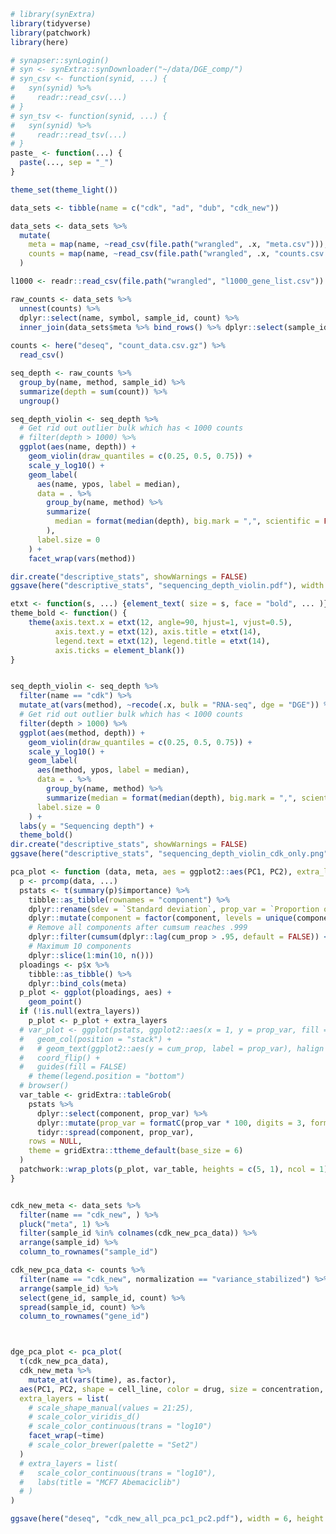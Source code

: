 
```r
# library(synExtra)
library(tidyverse)
library(patchwork)
library(here)

# synapser::synLogin()
# syn <- synExtra::synDownloader("~/data/DGE_comp/")
# syn_csv <- function(synid, ...) {
#   syn(synid) %>%
#     readr::read_csv(...)
# }
# syn_tsv <- function(synid, ...) {
#   syn(synid) %>%
#     readr::read_tsv(...)
# }
paste_ <- function(...) {
  paste(..., sep = "_")
}

theme_set(theme_light())
```


```r
data_sets <- tibble(name = c("cdk", "ad", "dub", "cdk_new"))

data_sets <- data_sets %>%
  mutate(
    meta = map(name, ~read_csv(file.path("wrangled", .x, "meta.csv"))),
    counts = map(name, ~read_csv(file.path("wrangled", .x, "counts.csv.gz")))
  )

l1000 <- readr::read_csv(file.path("wrangled", "l1000_gene_list.csv"))
```


```r
raw_counts <- data_sets %>%
  unnest(counts) %>%
  dplyr::select(name, symbol, sample_id, count) %>%
  inner_join(data_sets$meta %>% bind_rows() %>% dplyr::select(sample_id, method), by = "sample_id")
 
counts <- here("deseq", "count_data.csv.gz") %>%
  read_csv()

```

```r
seq_depth <- raw_counts %>%
  group_by(name, method, sample_id) %>%
  summarize(depth = sum(count)) %>%
  ungroup()
```


```r
seq_depth_violin <- seq_depth %>%
  # Get rid out outlier bulk which has < 1000 counts
  # filter(depth > 1000) %>%
  ggplot(aes(name, depth)) +
    geom_violin(draw_quantiles = c(0.25, 0.5, 0.75)) +
    scale_y_log10() +
    geom_label(
      aes(name, ypos, label = median),
      data = . %>%
        group_by(name, method) %>%
        summarize(
          median = format(median(depth), big.mark = ",", scientific = FALSE), ypos = median(depth)
        ),
      label.size = 0
    ) +
    facet_wrap(vars(method))

dir.create("descriptive_stats", showWarnings = FALSE)
ggsave(here("descriptive_stats", "sequencing_depth_violin.pdf"), width = 5.5, height = 4.5)
```


```r
etxt <- function(s, ...) {element_text( size = s, face = "bold", ... )}
theme_bold <- function() {
    theme(axis.text.x = etxt(12, angle=90, hjust=1, vjust=0.5),
          axis.text.y = etxt(12), axis.title = etxt(14),
          legend.text = etxt(12), legend.title = etxt(14),
          axis.ticks = element_blank())
}


seq_depth_violin <- seq_depth %>%
  filter(name == "cdk") %>%
  mutate_at(vars(method), ~recode(.x, bulk = "RNA-seq", dge = "DGE")) %>%
  # Get rid out outlier bulk which has < 1000 counts
  filter(depth > 1000) %>%
  ggplot(aes(method, depth)) +
    geom_violin(draw_quantiles = c(0.25, 0.5, 0.75)) +
    scale_y_log10() +
    geom_label(
      aes(method, ypos, label = median),
      data = . %>%
        group_by(name, method) %>%
        summarize(median = format(median(depth), big.mark = ",", scientific = FALSE), ypos = median(depth)),
      label.size = 0
    ) +
  labs(y = "Sequencing depth") +
  theme_bold()
dir.create("descriptive_stats", showWarnings = FALSE)
ggsave(here("descriptive_stats", "sequencing_depth_violin_cdk_only.png"), width = 3.5, height = 4)
```


```r
pca_plot <- function (data, meta, aes = ggplot2::aes(PC1, PC2), extra_layers = NULL, ...) {
  p <- prcomp(data, ...)
  pstats <- t(summary(p)$importance) %>%
    tibble::as_tibble(rownames = "component") %>%
    dplyr::rename(sdev = `Standard deviation`, prop_var = `Proportion of Variance`, cum_prop = `Cumulative Proportion`) %>%
    dplyr::mutate(component = factor(component, levels = unique(component))) %>%
    # Remove all components after cumsum reaches .999
    dplyr::filter(cumsum(dplyr::lag(cum_prop > .95, default = FALSE)) <= 1) %>%
    # Maximum 10 components
    dplyr::slice(1:min(10, n()))
  ploadings <- p$x %>%
    tibble::as_tibble() %>%
    dplyr::bind_cols(meta)
  p_plot <- ggplot(ploadings, aes) +
    geom_point()
  if (!is.null(extra_layers))
    p_plot <- p_plot + extra_layers
  # var_plot <- ggplot(pstats, ggplot2::aes(x = 1, y = prop_var, fill = component)) +
  #   geom_col(position = "stack") +
  #   # geom_text(ggplot2::aes(y = cum_prop, label = prop_var), halign = 0, valign = 1) +
  #   coord_flip() +
  #   guides(fill = FALSE)
    # theme(legend.position = "bottom")
  # browser()
  var_table <- gridExtra::tableGrob(
    pstats %>%
      dplyr::select(component, prop_var) %>%
      dplyr::mutate(prop_var = formatC(prop_var * 100, digits = 3, format = "fg")) %>%
      tidyr::spread(component, prop_var),
    rows = NULL,
    theme = gridExtra::ttheme_default(base_size = 6)
  )
  patchwork::wrap_plots(p_plot, var_table, heights = c(5, 1), ncol = 1)
}


cdk_new_meta <- data_sets %>%
  filter(name == "cdk_new", ) %>%
  pluck("meta", 1) %>%
  filter(sample_id %in% colnames(cdk_new_pca_data)) %>%
  arrange(sample_id) %>%
  column_to_rownames("sample_id")

cdk_new_pca_data <- counts %>%
  filter(name == "cdk_new", normalization == "variance_stabilized") %>%
  arrange(sample_id) %>%
  select(gene_id, sample_id, count) %>%
  spread(sample_id, count) %>%
  column_to_rownames("gene_id")



dge_pca_plot <- pca_plot(
  t(cdk_new_pca_data),
  cdk_new_meta %>%
    mutate_at(vars(time), as.factor),
  aes(PC1, PC2, shape = cell_line, color = drug, size = concentration, alpha = 0.7),
  extra_layers = list(
    # scale_shape_manual(values = 21:25),
    # scale_color_viridis_d()
    # scale_color_continuous(trans = "log10")
    facet_wrap(~time)
    # scale_color_brewer(palette = "Set2")
  )
  # extra_layers = list(
  #   scale_color_continuous(trans = "log10"),
  #   labs(title = "MCF7 Abemaciclib")
  # )
)

ggsave(here("deseq", "cdk_new_all_pca_pc1_pc2.pdf"), width = 6, height = 6)
```


